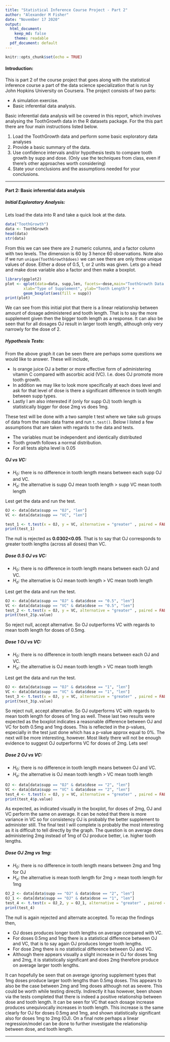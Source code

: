 ```yaml
---
title: "Statistical Inference Course Project - Part 2"
author: "Alexander M Fisher"
date: "November 17 2020"
output:
  html_document:
    keep_md: false
    theme: readable
  pdf_document: default
---
```


```r
knitr::opts_chunk$set(echo = TRUE)
```

#### Introduction:

This is part 2 of the course project that goes along with the statistical inference course a part of the 
data science specialization that is run by John Hopkins University on Coursera. The project consists of two parts:

- A simulation exercise.
- Basic inferential data analysis.

Basic inferential data analysis will be covered in this report, which involves analysing the ToothGrowth data in the R datasets package. For the this part there are four main instructions listed below.

1. Load the ToothGrowth data and perform some basic exploratory data analyses
2. Provide a basic summary of the data.
3. Use confidence intervals and/or hypothesis tests to compare tooth growth by supp and dose. (Only use the techniques from class, even if there's other approaches worth considering)
4. State your conclusions and the assumptions needed for your conclusions.

*************

#### Part 2: Basic inferential data analysis

##### Initial Exploratory Analysis:  

Lets load the data into R and take a quick look at the data. 

```r
data("ToothGrowth")
data <- ToothGrowth
head(data)
str(data)
```

From this we can see there are 2 numeric columns, and a factor column with two levels. The 
dimension is 60 by 3 hence 60 observations. Note also if we run `unique(ToothGrowth$does)` we can see there are only three 
unique values of dose. Either a dose of 0.5, 1, or 2 units was given. Lets go a head and make dose variable also a factor and then 
make a boxplot.

```r
library(ggplot2)
plot <- qplot(data=data, supp,len, facets=~dose,main="ToothGrowth Data Plot (by supplement type and dosage)",
        xlab="Type of Supplement", ylab="Tooth Length") +
        geom_boxplot(aes(fill = supp))
print(plot)
```

We can see from this initial plot that there is a linear relationship between amount of dosage administered and tooth length. That is to say the more supplement given then the bigger tooth length as a response. It can also be seen that for all dosages OJ result in larger tooth length, although only very narrowly for the dose of 2.  


##### Hypothesis Tests:

From the above graph it can be seen there are perhaps some questions we would like to answer. These will include,

- Is orange juice OJ a better or more effective form of administering vitamin C compared with ascorbic acid (VC). I.e. does OJ promote more tooth growth. 
- In addition we may like to look more specifically at each does level and ask for that level of dose is there a significant difference in tooth length between supp types. 
- Lastly I am also interested if (only for supp OJ) tooth length is statistically bigger for dose 2mg vs does 1mg.   

These test will be done with a two sample t test where we take sub groups of data from the main data frame and run `t.test()`. Below I listed a few assumptions that are taken with regards to the data and tests.

- The variables must be independent and identically distributed
- Tooth growth follows a normal distribution.
- For all tests alpha level is 0.05


##### OJ vs VC:

- $H_0$: there is no difference in tooth length means between each supp OJ and VC.
- $H_a$: the alternative is supp OJ mean tooth length >  supp VC mean tooth length

Lest get the data and run the test.

```r
OJ <- data[data$supp == "OJ", "len"]
VC <- data[data$supp == "VC", "len"]

test_1 <- t.test(x = OJ, y = VC, alternative = "greater" , paired = FALSE, var.equal = FALSE, conf.level = 0.95)
print(test_1)
```

The null is rejected as **0.0302<0.05**. That is to say that OJ corresponds to greater tooth lengths (across all doses) than VC.

##### Dose 0.5 OJ vs VC:

- $H_0$: there is no difference in tooth length means between each OJ and VC.
- $H_a$: the alternative is OJ mean tooth length > VC mean tooth length

Lest get the data and run the test.

```r
OJ <- data[data$supp == "OJ" & data$dose == "0.5", "len"]
VC <- data[data$supp == "VC" & data$dose == "0.5", "len"]
test_2 <- t.test(x = OJ, y = VC, alternative = "greater" , paired = FALSE, var.equal = FALSE)
print(test_2$p.value)
```

So reject null, accept alternative. So OJ outperforms VC with regards to mean tooth length for doses of 0.5mg.


##### Dose 1 OJ vs VC:

- $H_0$: there is no difference in tooth length means between each OJ and VC.
- $H_a$: the alternative is OJ mean tooth length > VC mean tooth length

Lest get the data and run the test.

```r
OJ <- data[data$supp == "OJ" & data$dose == "1", "len"]
VC <- data[data$supp == "VC" & data$dose == "1", "len"]
test_3 <- t.test(x = OJ, y = VC, alternative = "greater" , paired = FALSE, var.equal = FALSE)
print(test_3$p.value)
```

So reject null, accept alternative. So OJ outperforms VC with regards to mean tooth length for doses of 1mg as well. These last two results 
were expected as the boxplot indicates a reasonable difference between OJ and VC for both 0.5mg and 1mg doses. This is reflected in the p-values, especially in the test just done which has a p-value approx equal to 0%. The next will be more interesting, however. Most likely there will not be enough evidence to suggest OJ outperforms VC for doses of 2mg. Lets see!

##### Dose 2 OJ vs VC:

- $H_0$: there is no difference in tooth length means between OJ and VC.
- $H_a$: the alternative is OJ mean tooth length > VC mean tooth length

```r
OJ <- data[data$supp == "OJ" & data$dose == "2", "len"]
VC <- data[data$supp == "VC" & data$dose == "2", "len"]
test_4 <- t.test(x = OJ, y = VC, alternative = "greater" , paired = FALSE, var.equal = FALSE)
print(test_4$p.value)
```

As expected, as indicated visually in the boxplot, for doses of 2mg, OJ and VC perform the same on average. It can be noted that there is more
variance in VC so for consistency OJ is probably the better supplement to administer still. The final test I will complete is probably the most interesting as it is difficult to tell directly by the graph. The question is on average does administering 2mg instead of 1mg of OJ 
produce better, i.e. higher tooth lengths.

##### Dose OJ 2mg vs 1mg:

- $H_0$: there is no difference in tooth length means between 2mg and 1mg for OJ
- $H_a$: the alternative is mean tooth length for 2mg >  mean tooth length for 1mg


```r
OJ_2 <- data[data$supp == "OJ" & data$dose == "2", "len"]
OJ_1 <- data[data$supp == "OJ" & data$dose == "1", "len"]
test_4 <- t.test(x = OJ_2, y = OJ_1, alternative = "greater" , paired = FALSE, var.equal = FALSE)
print(test_4)
```

The null is again rejected and alternate accepted. To recap the findings then,

- OJ doses produces longer tooth lengths on average compared with VC.
- For doses 0.5mg and 1mg there is a statistical difference between OJ and VC, that is to say again OJ produces longer tooth lengths.
- For dose 2mg there is no statistical difference between OJ and VC.
- Although there appears visually a slight increase in OJ for doses 1mg and 2mg, it is statistically significant and does 2mg therefore produce on
average larger tooth lengths. 

It can hopefully be seen that on average ignoring supplement types that 1mg doses produce larger tooth lengths than 0.5mg doses. This 
appears to also be the case between 2mg and 1mg doses although not as severe. This could be worth while testing directly. Indirectly it has however, been shown via the tests completed that there is indeed a positive relationship between dose and tooth length. It can be seen for VC that each dosage increase produces unequivocally increases in tooth length. This increase is the same clearly for OJ for doses 0.5mg and 1mg, and shown statistically significant also for doses 1mg to 2mg (OJ). On a final note perhaps a linear regression/model can be done to further investigate the relationship between dose, and tooth length.      

*************




